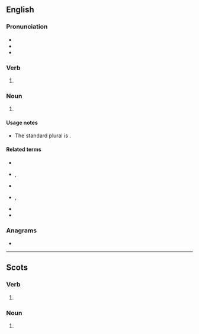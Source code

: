 {{also|Leafs}}
==English==

===Pronunciation===
* {{IPA|en|/liːfs/}}
* {{audio|en|LL-Q1860 (eng)-Vealhurl-leafs.wav|Audio (UK)}}
* {{rhymes|en|iːfs|s=1}}

===Verb===
{{head|en|verb form}}

# {{en-third-person singular of|leaf}}

===Noun===
{{head|en|noun form}}

# {{lb|en|nonstandard|_|unless referring to a moveable panel, e.g. of a bridge or door}} {{plural of|en|leaf}} <!--used by whom in what context?-->

====Usage notes====
* The standard plural is {{m|en|leaves}}.

====Related terms====
* {{l|en|autumn leafs}}
* {{l|en|broadleafs}}, {{l|en|broad-leafs}}
* {{l|en|doorleafs}}
* {{l|en|dropleafs}}, {{l|en|drop-leafs}}
* {{l|en|lace-leafs}}
* {{l|en|leather leafs}}

===Anagrams===
* {{anagrams|en|a=aefls|A.S.L.E.F.|FALSE|alefs|false|fasel|feals|fleas|lefsa}}

----

==Scots==

===Verb===
{{head|sco|verb form}}

# {{sco-third-person singular of|leaf}}

===Noun===
{{head|sco|noun plural form}}

# {{plural of|sco|leaf}}